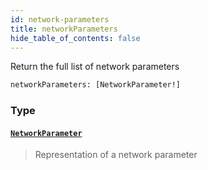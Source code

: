 ```yaml
---
id: network-parameters
title: networkParameters
hide_table_of_contents: false
---
```








Return the full list of network parameters

```graphql
networkParameters: [NetworkParameter!]
```


### Type

#### [`NetworkParameter`](/docs/testnet/graphql/objects/network-parameter) <Badge class="secondary" text="object"/>
> Representation of a network parameter
> 





